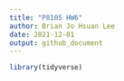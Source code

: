 ```yaml
---
title: "P8105 HW6"
author: Brian Jo Hsuan Lee
date: 2021-12-01
output: github_document
---
```


```r
library(tidyverse)
```

